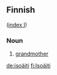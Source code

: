 ==Finnish==
([[Wiktionary:Finnish_index_i|index I]])

===Noun===

#[[grandmother]]

[[de:isoäiti]]
[[fi:Isoäiti]]